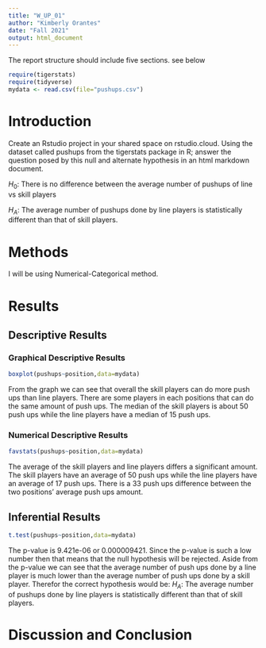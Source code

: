 ```yaml
---
title: "W_UP_01"
author: "Kimberly Orantes"
date: "Fall 2021"
output: html_document
---
```




The report structure should include five sections.  see below



```r
require(tigerstats)
require(tidyverse)
mydata <- read.csv(file="pushups.csv")
```

# Introduction

<!--In this section you explain what you are trying to show. Where did the data come from? What is the research or other question you are trying to answer?!-->

Create an Rstudio project in your shared space on rstudio.cloud.  Using the dataset called pushups from the tigerstats package in R; answer the question posed by this null and alternate hypothesis in an html markdown document.

$H_0$: There is no difference between the average number of pushups of line vs skill players

$H_A$: The average number of pushups done by line players is statistically different than that of skill players.

# Methods

<!--Decide on your methods: use "variable analysis" or other appropriate descriptors. Make sure to choose at least one graphical method and at least one numerical method.!-->
I will be using Numerical-Categorical method.  
  
# Results

<!--Divide this section into two sub-sections: One for your descriptive results and one for your inferential results.!-->

## Descriptive Results

### Graphical Descriptive Results

<!--Graphical results here. Make sure to show your code. Provide appropriate labels for axes, giving units if possible, and provide a good title for the graph, too. Use the graphical results to describe the patterns if any that exist in the data as focused toward the research question!-->

```r
boxplot(pushups~position,data=mydata)
```

From the graph we can see that overall the skill players can do more push ups than line players. There are some players in each positions that can do the same amount of push ups. The median of the skill players is about 50 push ups while the line players have a median of 15 push ups.    
  
### Numerical Descriptive Results

<!--Numerical results go here. Use the numerical results to describe the patterns if any that exist in the data as focused toward the research question!-->

```r
favstats(pushups~position,data=mydata)
```

The average of the skill players and line players differs a significant amount. The skill players have an average of 50 push ups while the line players have an average of 17 push ups. There is a 33 push ups difference between the two positions' average push ups amount.  
  
## Inferential Results

<!--State hypothesis clearly. Make sure your discussion of the inferential test covers all the aspects that the test output produces, such as test statistic, p-value etc. Make a decision about the null hypothesis, explain the assumptions on which the selected test/procedure was based, and why the chosen procedure satisfys the assumptions and is appropriate to answer the research question!-->

```r
t.test(pushups~position,data=mydata)
```
  
The p-value is 9.421e-06 or 0.000009421. Since the p-value is such a low number then that means that the null hypothesis will be rejected. Aside from the p-value we can see that the average number of push ups done by a line player is much lower than the average number of push ups done by a skill player. Therefor the correct hypothesis would be: $H_A$: The average number of pushups done by line players is statistically different than that of skill players.  
  
# Discussion and Conclusion

<!--Discussion and conclusion here. If you found a relationship be sure to consider whether the relationship occurs because one of the variavbles causes the other, or whether they perhasps are related for some other reason. Watch the chapter 6 videos from the GeorgeTown videos collection.!-->


